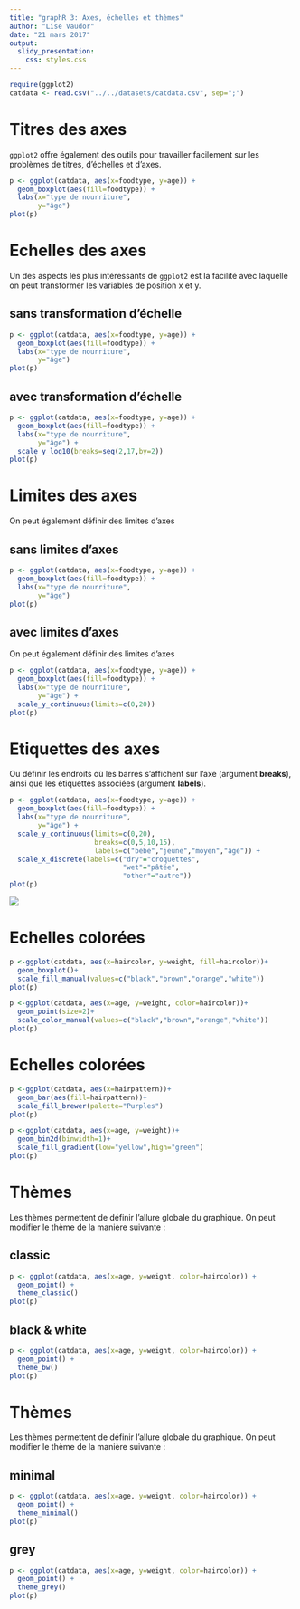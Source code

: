 ```yaml
---
title: "graphR 3: Axes, échelles et thèmes"
author: "Lise Vaudor"
date: "21 mars 2017"
output: 
  slidy_presentation:
    css: styles.css 
---
```

  
```r
require(ggplot2)
catdata <- read.csv("../../datasets/catdata.csv", sep=";")
```

# Titres des axes

<div id="left">
`ggplot2` offre également des outils pour travailler facilement sur les problèmes de titres, d'échelles et d'axes.

</div>

<div id="right">
```r
p <- ggplot(catdata, aes(x=foodtype, y=age)) +
  geom_boxplot(aes(fill=foodtype)) + 
  labs(x="type de nourriture",
       y="âge")
plot(p)
```
</div>


# Echelles des axes

Un des aspects les plus intéressants de `ggplot2` est la facilité avec laquelle on peut transformer les variables de position x et y.

<div id="left">
## sans transformation d'échelle
```r
p <- ggplot(catdata, aes(x=foodtype, y=age)) +
  geom_boxplot(aes(fill=foodtype)) + 
  labs(x="type de nourriture",
       y="âge")
plot(p)
```
</div>

<div id="right">
## avec transformation d'échelle
```r
p <- ggplot(catdata, aes(x=foodtype, y=age)) +
  geom_boxplot(aes(fill=foodtype)) + 
  labs(x="type de nourriture",
       y="âge") +
  scale_y_log10(breaks=seq(2,17,by=2))
plot(p)
```
</div>

# Limites des axes

On peut également définir des limites d'axes

<div id="left">
## sans limites d'axes
```r
p <- ggplot(catdata, aes(x=foodtype, y=age)) +
  geom_boxplot(aes(fill=foodtype)) + 
  labs(x="type de nourriture",
       y="âge")
plot(p)
```
</div>

<div id="right">
## avec limites d'axes
On peut également définir des limites d'axes

```r
p <- ggplot(catdata, aes(x=foodtype, y=age)) +
  geom_boxplot(aes(fill=foodtype)) + 
  labs(x="type de nourriture",
       y="âge") + 
  scale_y_continuous(limits=c(0,20))
plot(p)
```
</div>

# Etiquettes des axes

<div id="left">

Ou définir les endroits où les barres s'affichent sur l'axe (argument **breaks**), ainsi que les étiquettes associées (argument **labels**). 

```r
p <- ggplot(catdata, aes(x=foodtype, y=age)) +
  geom_boxplot(aes(fill=foodtype)) + 
  labs(x="type de nourriture",
       y="âge") +
  scale_y_continuous(limits=c(0,20),
                     breaks=c(0,5,10,15),
                     labels=c("bébé","jeune","moyen","âgé")) +
  scale_x_discrete(labels=c("dry"="croquettes",
                            "wet"="pâtée",
                            "other"="autre"))
plot(p)
```
</div>


<div id="right">
![](figures/etiquettes_axes-1.png)
</div>

# Echelles colorées

<div id="left">

```r
p <-ggplot(catdata, aes(x=haircolor, y=weight, fill=haircolor))+
  geom_boxplot()+
  scale_fill_manual(values=c("black","brown","orange","white"))
plot(p)
```

</div>
<div id="right">
```r
p <-ggplot(catdata, aes(x=age, y=weight, color=haircolor))+
  geom_point(size=2)+
  scale_color_manual(values=c("black","brown","orange","white"))
plot(p)
```
</div>

# Echelles colorées

<div id="left">
```r
p <-ggplot(catdata, aes(x=hairpattern))+
  geom_bar(aes(fill=hairpattern))+
  scale_fill_brewer(palette="Purples")
plot(p)
```
</div>
<div id="right">
```r
p <-ggplot(catdata, aes(x=age, y=weight))+
  geom_bin2d(binwidth=1)+
  scale_fill_gradient(low="yellow",high="green")
plot(p)
```
</div>


# Thèmes

Les thèmes permettent de définir l'allure globale du graphique. On peut modifier le thème de la manière suivante :

<div id="left">
## classic
```r
p <- ggplot(catdata, aes(x=age, y=weight, color=haircolor)) +
  geom_point() +
  theme_classic()
plot(p)
```
</div>

<div id="right">
## black & white
```r
p <- ggplot(catdata, aes(x=age, y=weight, color=haircolor)) +
  geom_point() +
  theme_bw()
plot(p)
```
</div>

# Thèmes

Les thèmes permettent de définir l'allure globale du graphique. On peut modifier le thème de la manière suivante :

<div id="left">
## minimal
```r
p <- ggplot(catdata, aes(x=age, y=weight, color=haircolor)) +
  geom_point() +
  theme_minimal()
plot(p)
```
</div>

<div id="right">
## grey
```r
p <- ggplot(catdata, aes(x=age, y=weight, color=haircolor)) +
  geom_point() +
  theme_grey()
plot(p)
```
</div>

